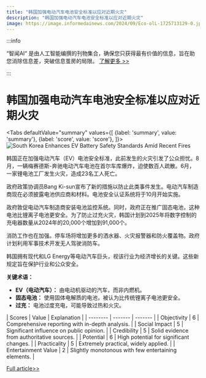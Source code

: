 ```yaml
---
title: "韩国加强电动汽车电池安全标准以应对近期火灾"
description: "韩国加强电动汽车电池安全标准以应对近期火灾"
image: https://image.informedainews.com/2024/09/Eco-olL-1725713129-0.jpg
---
```



:::info

“智闻AI“ 是由人工智能编撰的刊物集合，确保您只获得最有价值的信息，旨在助您消除信息差，突破信息茧房的局限。  [了解更多 >>](/)

:::

# 韩国加强电动汽车电池安全标准以应对近期火灾


<Tabs
	defaultValue="summary"
	values={[
	{label: 'summary', value: 'summary'},
	{label: 'score', value: 'score'},
]}>
<TabItem value="summary">
<img
  src="https://image.informedainews.com/2024/09/Eco-olL-1725713129-0.jpg"
  alt="South Korea Enhances EV Battery Safety Standards Amid Recent Fires"
/>



韩国正在加强电动汽车（EV）电池安全标准，此前发生的火灾引发了公众担忧。8月，一辆梅赛德斯-奔驰电动汽车电池在首尔车库爆炸，迫使数百人疏散。6月，一家锂电池工厂发生火灾，造成23名工人死亡。

政府政策协调员Bang Ki-sun宣布了新的措施以防止此类事件发生。电动汽车制造商现在必须披露电池供应商和材料。电池安全认证系统将于10月开始实施。

政府敦促电动汽车制造商安装电池监控系统。同时，政府正在推广固态电池，这种电池比锂离子电池更安全。为了防止过充火灾，韩国计划到2025年将数字控制的充电器数量从2024年的20,000个增加到91,000个。

消防工作也在加强。停车场将增加更多的洒水器、火灾报警器和防火覆盖物。政府计划利用军事技术开发无人驾驶消防车。

韩国拥有现代和LG Energy等电动汽车巨头，视该行业为经济增长的关键。这些新规定旨在保护行业和公众安全。

**关键术语：**
- **EV（电动汽车）：** 由电动机驱动的汽车，而非内燃机。
- **固态电池：** 使用固体电解质的电池，被认为比传统锂离子电池更安全。
- **过充：** 电池过度充电，可能导致过热和火灾。
</TabItem>
<TabItem value="score">
	| Scores     | Value   | Explanation |
	| -------- | ------- | ------- |
	| Objectivity  | 6    | Comprehensive reporting with in-depth analysis.    |
	| Social Impact | 5     | Significant influence on public opinion.    |
	| Credibility    | 5    | Solid evidence from authoritative sources.    |
	| Potential    | 6    | High potential for significant changes.    |
	| Practicality    | 5    | Extremely practical, widely applied.    |
	| Entertainment Value    | 2    | Slightly monotonous with few entertaining elements.    |
</TabItem>
</Tabs>

[Full article>>](https://asia.nikkei.com/Business/Automobiles/Electric-vehicles/South-Korea-to-certify-EV-batteries-after-blaze-ignites-fears)
